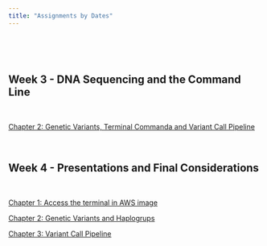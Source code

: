 ```yaml
---
title: "Assignments by Dates"
---
```


\

\

## **Week 3 - DNA Sequencing and the Command Line**



\

<a href="https://bioinformatics-bridge-course.netlify.app/exercises/exercises#chapter-2-command-line-or-terminal" > Chapter 2: Genetic Variants, Terminal Commanda and Variant Call Pipeline</a>



\

## **Week 4 - Presentations and Final Considerations**


\
          
<a href="exercises/exercises#chapter-2-command-line-or-terminal" > Chapter 1: Access the terminal in AWS image</a>

          
<a href="exercises/exercises#chapter-1-genetic-variants-and-haplogroups" > Chapter 2: Genetic Variants and Haplogrups</a>


<a href="exercises/exercises#chapter-2-variant-call-pipeline" > Chapter 3: Variant Call Pipeline</a>

